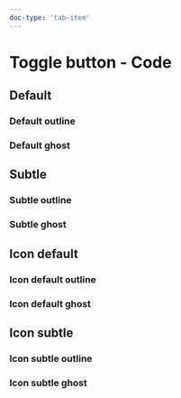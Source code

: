 ```yaml
---
doc-type: 'tab-item'
---
```





# Toggle button - Code

## Default

<ToggleButtonPrimaryPlayground />

### Default outline

<ToggleButtonPrimaryOutlinePlayground />

### Default ghost

<ToggleButtonPrimaryGhostPlayground />

## Subtle

<ToggleButtonSecondaryPlayground />

### Subtle outline

<ToggleButtonSecondaryOutlinePlayground />

### Subtle ghost

<ToggleButtonSecondaryGhostPlayground />

## Icon default

### Icon default outline

<IconToggleButtonPrimaryOutlinePlayground />

### Icon default ghost

<IconToggleButtonPrimaryGhostPlayground />

## Icon subtle

<IconToggleButtonSecondaryPlayground />

### Icon subtle outline

<IconToggleButtonSecondaryOutlinePlayground />

### Icon subtle ghost

<IconToggleButtonSecondaryGhostPlayground />

<PropsToggleButtonApi />
<PropsIconToggleButtonApi />

